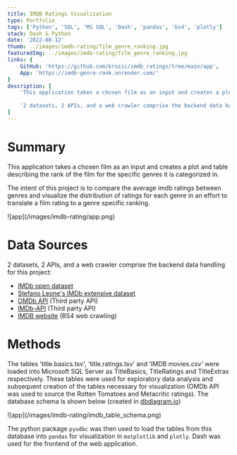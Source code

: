 ```yaml
---
title: IMDB Ratings Visualization
type: Portfolio
tags: ['Python', 'SQL', 'MS SQL', 'Dash', 'pandas', 'bs4', 'plotly']
stack: Dash & Python
date: '2022-08-12'
thumb: ../images/imdb-rating/film_genre_ranking.jpg
featuredImg: ../images/imdb-rating/film_genre_ranking.jpg
links: {
	GitHub: 'https://github.com/krozic/imdb_ratings/tree/main/app',
	App: 'https://imdb-genre-rank.onrender.com/'
}
description: [
	'This application takes a chosen film as an input and creates a plot and table describing the rank of the film for the specific genres it is categorized in.',
	
	'2 datasets, 2 APIs, and a web crawler comprise the backend data handling for this project and the data visualization framework `Dash` was used for the application frontend.'
]
---
```



# Summary

This application takes a chosen film as an input and creates a plot and table describing the rank of the film for the specific genres it is categorized in.

The intent of this project is to compare the average imdb ratings between genres and visualize the distribution of ratings for each genre in an effort to translate a film rating to a genre specific ranking. 

<div>
	![app](/images/imdb-rating/app.png)
</div>

# Data Sources

2 datasets, 2 APIs, and a web crawler comprise the backend data handling for this project:
- [IMDb open dataset](https://www.imdb.com/interfaces/)
- [Stefano Leone's IMDb extensive dataset](https://www.kaggle.com/stefanoleone992/imdb-extensive-dataset)
- [OMDb API](https://www.omdbapi.com/) (Third party API)
- [IMDb-API](https://imdb-api.com/) (Third party API)
- [IMDB website](https://www.imdb.com/) (BS4 web crawling)


# Methods

The tables 'title.basics.tsv', 'title.ratings.tsv' and 'IMDB movies.csv' were loaded into Microsoft SQL Server as TitleBasics, TitleRatings and TitleExtras respectively. These tables were used for exploratory data analysis and subsequent creation of the tables necessary for visualization (OMDb API was used to source the Rotten Tomatoes and Metacritic ratings). The database schema is shown below (created in [dbdiagram.io](https://dbdiagram.io/))

<div style={{'text-align': 'center'}}>
	![app](/images/imdb-rating/imdb_table_schema.png)
</div>

The python package `pyodbc` was then used to load the tables from this database into `pandas` for visualization in `matplotlib` and `plotly`. Dash was used for the frontend of the web application.

